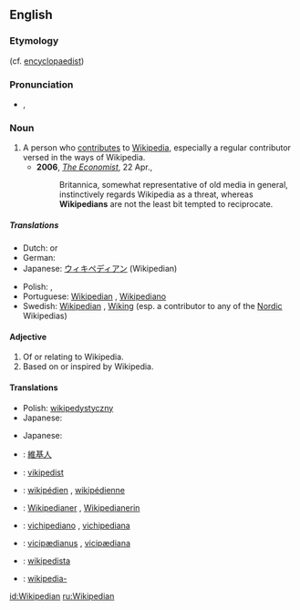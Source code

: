 {{wikipedia}}
==English==

===Etymology===
{{suffix|Wikipedia|ian}} (cf. [[encyclopaedist]])

===Pronunciation===
*{{IPA|/wɪ.kɪˈpi:.dɪ.ən/}}, {{SAMPA|/wI.kI"pi:.dI.@n/}}

===Noun===
{{en-noun}}

# A person who [[contribute]]s to [[Wikipedia]], especially a regular contributor versed in the ways of Wikipedia.
#*'''2006''', ''[[w:The Economist|The Economist]]'', 22 Apr.,
#*:Britannica, somewhat representative of old media in general, instinctively regards Wikipedia as a threat, whereas '''Wikipedians''' are not the least bit tempted to reciprocate.

=====Translations=====
{{trans-top|a person who uses, edits, or contributes to Wikipedia}}
* Dutch: {{t|nl|Wikipediaan|m}} or {{f}}
* German: {{t|de|Wikipedianer|m}}
* Japanese: [[ウィキペディアン]] (Wikipedian)
{{trans-mid}}
* Polish: {{t+|pl|wikipedysta|m}}, {{t|pl|wikipedystka|f}}
* Portuguese: [[#Portuguese|Wikipedian]] {{c}}, [[Wikipediano]]
* Swedish: [[#Swedish|Wikipedian]] {{c}}, [[Wiking]] {{c}} (esp. a contributor to any of the [[Nordic]] Wikipedias)
{{trans-bottom}}

====Adjective====
{{en-adj|-}}

# Of or relating to Wikipedia.
# Based on or inspired by Wikipedia.

====Translations====
{{trans-top|of or relating to Wikipedia}}
{{trans-mid}}
* Polish: [[wikipedystyczny]] {{m}}
* Japanese: {{t|ja|ウィキペディアの|tr=wikipedia no|sc=Jpan}}
{{trans-bottom}}

{{trans-top|based on or inspired by Wikipedia}}
{{trans-mid}}
* Japanese: {{t|ja|ウィキペディアの|tr=wikipedia no|sc=Jpan}}
{{trans-bottom}}

{{checktrans-top}}
* {{ttbc|Chinese}}: [[維基人]]
* {{ttbc|Estonian}}: [[vikipedist]]
* {{ttbc|French}}: [[wikipédien]] {{m}}, [[wikipédienne]] {{f}}
* {{ttbc|German}}: [[Wikipedianer]] {{m}}, [[Wikipedianerin]] {{f}}
* {{ttbc|Italian}}: [[vichipediano]] {{m}}, [[vichipediana]] {{f}}
{{checktrans-mid}}
* {{ttbc|Latin}}: [[vicipædianus]] {{m}}, [[vicipædiana]] {{f}}
* {{ttbc|Spanish}}: [[wikipedista]]
* {{ttbc|Swedish}}: [[wikipedia-]]
{{checktrans-bottom}}

[[id:Wikipedian]]
[[ru:Wikipedian]]
